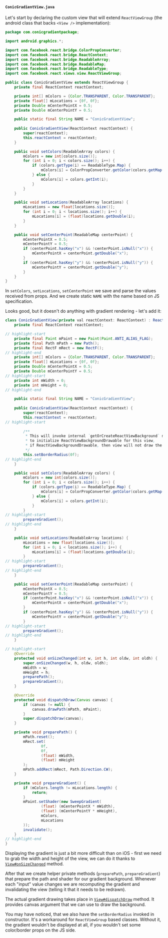 #### `ConicGradientView.java`

Let's start by declaring the custom view that will extend `ReactViewGroup` (the android class that backs `<View />` implementation):

```java title="android/src/newarch/java/com/conicgradientpackage/ConicGradientView.java"
package com.conicgradientpackage;

import android.graphics.*;

import com.facebook.react.bridge.ColorPropConverter;
import com.facebook.react.bridge.ReactContext;
import com.facebook.react.bridge.ReadableArray;
import com.facebook.react.bridge.ReadableMap;
import com.facebook.react.bridge.ReadableType;
import com.facebook.react.views.view.ReactViewGroup;

public class ConicGradientView extends ReactViewGroup {
    private final ReactContext reactContext;

    private int[] mColors = {Color.TRANSPARENT, Color.TRANSPARENT};
    private float[] mLocations = {0f, 0f};
    private Double mCenterPointX = 0.5;
    private Double mCenterPointY = 0.5;

    public static final String NAME = "ConicGradientView";
    
    public ConicGradientView(ReactContext reactContext) {
        super(reactContext);
        this.reactContext = reactContext;
    }

    public void setColors(ReadableArray colors) {
        mColors = new int[colors.size()];
        for (int i = 0; i < colors.size(); i++) {
            if (colors.getType(i) == ReadableType.Map) {
                mColors[i] = ColorPropConverter.getColor(colors.getMap(i), reactContext);
            } else {
                mColors[i] = colors.getInt(i);
            }
        }
    }

    public void setLocations(ReadableArray locations) {
        mLocations = new float[locations.size()];
        for (int i = 0; i < locations.size(); i++) {
            mLocations[i] = (float)locations.getDouble(i);
        }
    }

    public void setCenterPoint(ReadableMap centerPoint) {
        mCenterPointX = 0.5;
        mCenterPointY = 0.5;
        if (centerPoint.hasKey("x") && !centerPoint.isNull("x")) {
            mCenterPointX = centerPoint.getDouble("x");
        }
        if (centerPoint.hasKey("y") && !centerPoint.isNull("y")) {
            mCenterPointY = centerPoint.getDouble("y");
        }
    }
}
```

In `setColors`, `setLocations`, `setCenterPoint` we save and parse the values received from props.
And we create static `NAME` with the name based on JS specification.

Looks good, but it doesn't do anything with gradient rendering - let's add it:

```java title="android/src/main/java/com/conicgradientpackage/ConicGradientView.java"
class ConicGradientView(private val reactContext: ReactContext) : ReactViewGroup(reactContext) {
    private final ReactContext reactContext;

// highlight-start
    private final Paint mPaint = new Paint(Paint.ANTI_ALIAS_FLAG);
    private final Path mPath = new Path();
    private final RectF mRect = new RectF();
// highlight-end
    private int[] mColors = {Color.TRANSPARENT, Color.TRANSPARENT};
    private float[] mLocations = {0f, 0f};
    private Double mCenterPointX = 0.5;
    private Double mCenterPointY = 0.5;
// highlight-start
    private int mWidth = 0;
    private int mHeight = 0;
// highlight-end

    public static final String NAME = "ConicGradientView";
    
    public ConicGradientView(ReactContext reactContext) {
        super(reactContext);
        this.reactContext = reactContext;
// highlight-start
 
        /**
         * This will invoke internal `getOrCreateReactViewBackground` method
         * to initialize ReactViewBackgroundDrawable for this view,
         * if ReactViewBackgroundDrawable, then view will not draw the gradient
         */
        this.setBorderRadius(0f);
// highlight-end
    }

    public void setColors(ReadableArray colors) {
        mColors = new int[colors.size()];
        for (int i = 0; i < colors.size(); i++) {
            if (colors.getType(i) == ReadableType.Map) {
                mColors[i] = ColorPropConverter.getColor(colors.getMap(i), reactContext);
            } else {
                mColors[i] = colors.getInt(i);
            }
        }
// highlight-start
        prepareGradient();
// highlight-end
    }

    public void setLocations(ReadableArray locations) {
        mLocations = new float[locations.size()];
        for (int i = 0; i < locations.size(); i++) {
            mLocations[i] = (float)locations.getDouble(i);
        }
// highlight-start
        prepareGradient();
// highlight-end
    }

    public void setCenterPoint(ReadableMap centerPoint) {
        mCenterPointX = 0.5;
        mCenterPointY = 0.5;
        if (centerPoint.hasKey("x") && !centerPoint.isNull("x")) {
            mCenterPointX = centerPoint.getDouble("x");
        }
        if (centerPoint.hasKey("y") && !centerPoint.isNull("y")) {
            mCenterPointY = centerPoint.getDouble("y");
        }
// highlight-start
        prepareGradient();
// highlight-end
    }

// highlight-start
    @Override
    protected void onSizeChanged(int w, int h, int oldw, int oldh) {
        super.onSizeChanged(w, h, oldw, oldh);
        mWidth = w;
        mHeight = h;
        preparePath();
        prepareGradient();
    }

    @Override
    protected void dispatchDraw(Canvas canvas) {
        if (canvas != null) {
            canvas.drawPath(mPath, mPaint);
        }
        super.dispatchDraw(canvas);
    }

    private void preparePath() {
        mPath.reset();
        mRect.set(
                0f,
                0f,
                (float) mWidth,
                (float) mHeight
        );
        mPath.addRect(mRect, Path.Direction.CW);
    }

    private void prepareGradient() {
        if (mColors.length != mLocations.length) {
            return;
        }
        mPaint.setShader(new SweepGradient(
                (float) (mCenterPointX * mWidth),
                (float) (mCenterPointY * mHeight),
                mColors,
                mLocations
        ));
        invalidate();
    }
// highlight-end
}
```

Displaying the gradient is just a bit more difficult than on iOS - first we need to grab the width and height of the view,
we can do it thanks to [`View#onSizeChanged`](https://developer.android.com/reference/android/view/View#onSizeChanged(int,%20int,%20int,%20int)) method.

After that we create helper private methods (`preparePath`, `prepareGradient`) that prepare the path and shader for our gradient background.
Whenever each "input" value changes we are recomputing the gradient and invalidating the view (telling it that it needs to be redrawn).

The actual gradient drawing takes place in [`View#dispatchDraw`](https://developer.android.com/reference/android/view/View#dispatchDraw(android.graphics.Canvas)) method.
It provides canvas argument that we can use to draw the background.

You may have noticed, that we also have the `setBorderRadius` invoked in constructor.
It's a workaround for `ReactViewGroup` based classes. Without it, the gradient wouldn't be displayed at all, if you wouldn't set some color/border props on the JS side.
